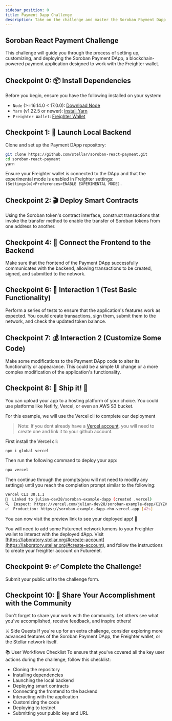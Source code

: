 ```yaml
---
sidebar_position: 0
title: Payment Dapp Challenge
description: Take on the challenge and master the Soroban Payment Dapp!
---
```



## Soroban React Payment Challenge

This challenge will guide you through the process of setting up, customizing, and deploying the Soroban Payment DApp, a blockchain-powered payment application designed to work with the Freighter wallet.

## Checkpoint 0: 📦 Install Dependencies

Before you begin, ensure you have the following installed on your system:

- `Node` (>=16.14.0 < 17.0.0): [Download Node](https://nodejs.org/en/download/)
- `Yarn` (v1.22.5 or newer): [Install Yarn](https://yarnpkg.com/)
- `Freighter Wallet`: [Freighter Wallet](https://freighter.app/)

## Checkpoint 1: 🚀 Launch Local Backend

Clone and set up the Payment DApp repository:

```bash
git clone https://github.com/stellar/soroban-react-payment.git
cd soroban-react-payment
yarn
```

Ensure your Freighter wallet is connected to the DApp and that the experimental mode is enabled in Freighter settings: `(Settings(⚙️)>Preferences>ENABLE EXPERIMENTAL MODE).`

## Checkpoint 2: 🎬 Deploy Smart Contracts

Using the Soroban token's contract interface, construct transactions that invoke the transfer method to enable the transfer of Soroban tokens from one address to another.

## Checkpoint 4: 🤝 Connect the Frontend to the Backend

Make sure that the frontend of the Payment DApp successfully communicates with the backend, allowing transactions to be created, signed, and submitted to the network.

## Checkpoint 6: 🏦 Interaction 1 (Test Basic Functionality)

Perform a series of tests to ensure that the application's features work as expected. You could create transactions, sign them, submit them to the network, and check the updated token balance.

## Checkpoint 7: 💰 Interaction 2 (Customize Some Code)

Make some modifications to the Payment DApp code to alter its functionality or appearance. This could be a simple UI change or a more complex modification of the application's functionality.

## Checkpoint 8: 🚢 Ship it! 🚁

You can upload your app to a hosting platform of your choice. You could use platforms like Netlify, Vercel, or even an AWS S3 bucket.

For this example, we will use the Vercel cli to complete our deployment

> Note: If you dont already have a [Vercel account], you will need to create one and link it to your github account.

[Vercel account]: https://vercel.com/login

First install the Vercel cli:

```sh
npm i global vercel
```

Then run the following command to deploy your app:

```sh
npx vercel
```

Then continue through the prompts(you will not need to modify any settings) until you reach the completion prompt similar to the following:

```sh
Vercel CLI 30.1.1
🔗  Linked to julian-dev28/soroban-example-dapp (created .vercel)
🔍  Inspect: https://vercel.com/julian-dev28/soroban-example-dapp/C1YZVQSqh6WcyR1uvxz8q2tW1tjD [2s]
✅  Production: https://soroban-example-dapp-rho.vercel.app [42s]
```

You can now visit the preview link to see your deployed app! 🎉

You will need to add some Futurenet network lumens to your Freighter wallet to interact with the deployed dApp. Visit [https://laboratory.stellar.org/#create-account](https://laboratory.stellar.org/#create-account), and follow the instructions to create your freighter account on Futurenet.

## Checkpoint 9: ✅ Complete the Challenge!

Submit your public url to the challenge form.

<ChallengeForm />

## Checkpoint 10: 💪 Share Your Accomplishment with the Community

Don't forget to share your work with the community. Let others see what you've accomplished, receive feedback, and inspire others!

⚔️ Side Quests
If you're up for an extra challenge, consider exploring more advanced features of the Soroban Payment DApp, the Freighter wallet, or the Stellar network itself.

📚 User Workflows Checklist
To ensure that you've covered all the key user actions during the challenge, follow this checklist:

- Cloning the repository
- Installing dependencies
- Launching the local backend
- Deploying smart contracts
- Connecting the frontend to the backend
- Interacting with the application
- Customizing the code
- Deploying to testnet
- Submitting your public key and URL
